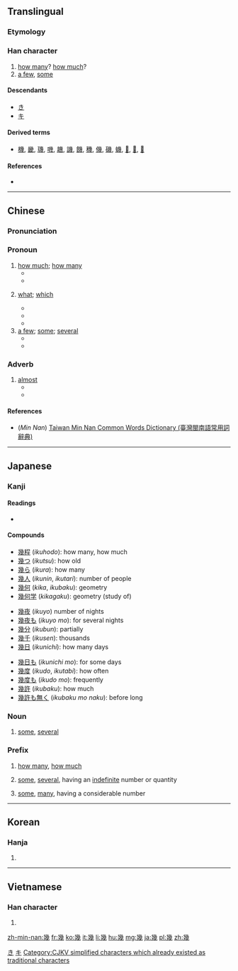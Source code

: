 {{xsee|[[几]]''' (different character in Japan)''' }}

==Translingual==

===Etymology===
{{Han compound|𢆶|t1=幺幺|戍|ls=ic}}

===Han character===
{{Han char|rn=52|rad=幺|as=09|sn=12|four=2225<sub>3</sub>|canj=女戈竹戈 (VIHI)|ids=⿱[[𢆶]][[戍]]}}

# [[how many]]? [[how much]]?
# [[a few]], [[some]]

====Descendants====
* [[き]]
* [[キ]]

====Derived terms====
* [[機]], [[畿]], [[璣]], [[嘰]], [[䟇]], [[譏]], [[饑]], [[穖]], [[僟]], [[磯]], [[蟣]], [[𦠄]], [[𧰙]], [[𧗓]]

====References====
* {{Han ref|kx=0342.140|dkj=09208|dj=0652.030|hdz=21095.080|uh=5E7E|ud=24190|bh=B458|bd=46168}}

[[Category:Han characters from which hiragana were derived|き]]
[[Category:Han characters from which katakana were derived|キ]]

----

==Chinese==
{{zh-forms|s=几}}

===Pronunciation===
{{zh-pron
|m=jǐ,jī
|c=gei1,gei2
|h=
|mn=kuí/kí
|mn_note=kuí - vernacular, kí - literary
|w=
|mc=y
|oc=y
|ma=|ma2=
|cat=det,pron,adv
}}

===Pronoun===
{{zh-pronoun|t}}

# [[how much]]; [[how many]]
#* {{zh-usex|你 要 幾 瓶？|'''How many''' bottles do you want?|link=y}}
#* {{zh-usex|你 會 說 幾 種 語言？|'''How many''' languages do you speak ?|link=y}}
# {{context|of number, time, date|lang=cmn}} [[what]]; [[which]]
#* {{zh-usex|幾 點鐘 了？|'''What''' time is it?|link=y}}
#* {{zh-usex|今天 幾 號？|'''What's''' the date today?|link=y}}
#* {{zh-usex|你 幾 號？|'''What's''' your number?|link=y}}
# [[a few]]; [[some]]; [[several]]
#* {{zh-usex|我 邊 等 邊 瀏覽 幾 本 雜誌。|I browsed through '''some''' magazines while I waited.|link=y}}
#* {{zh-usex|幾 天 后 他 將 回來。|He will is back in a '''few''' day.|link=y}}

===Adverb===
{{zh-adv|t}}

# [[almost]]
#* {{zh-usex|我 被 煙 嗆 得 幾 窒息。|I was '''almost''' choked by the smoke.|link=y}}
#* {{zh-usex|幾 沒 有 人 相信 他 病 了。|'''Almost''' no one believed that he was sick.|link=y}}

====References====
*(''Min Nan'') [http://twblg.dict.edu.tw/holodict_new/result_detail.jsp?n_no=8349&curpage=1&sample=%E5%B9%BE&radiobutton=1&querytarget=1&limit=20&pagenum=1&rowcount=6 Taiwan Min Nan Common Words Dictionary (臺灣閩南語常用詞辭典)]

----

==Japanese==

===Kanji===
{{ja-kanji|grade=c|rs=幺09}}

====Readings====
* {{ja-readings|goon=[[け]] (ke) {{non-joyo-reading}}|kanon=[[き]] (ki)|kun=[[いく]] (iku), [[いくつ]] ([[幾つ]], ikutsu), [[いくら]] ([[幾ら]], ikura)|nanori=[[い]] (i), [[く]] (ku)}}

====Compounds====
{{top3}}
* [[幾程]] (''ikuhodo''): how many, how much
* [[幾つ]] (''ikutsu''): how old
* [[幾ら]] (''ikura''): how many
* [[幾人]] (''ikunin'', ''ikutari''): number of people
* [[幾何]] (''kika'', ''ikubaku''): geometry
* [[幾何学]] (''kikagaku''): geometry (study of)
{{mid3}}
* [[幾夜]] (''ikuyo'') number of nights
* [[幾夜も]] (''ikuyo mo''): for several nights
* [[幾分]] (''ikubun''): partially
* [[幾千]] (''ikusen''): thousands
* [[幾日]] (''ikunichi''): how many days
{{mid3}}
* [[幾日も]] (''ikunichi mo''): for some days
* [[幾度]] (''ikudo'', ''ikutabi''): how often
* [[幾度も]] (''ikudo mo''): frequently
* [[幾許]] (''ikubaku''): how much
* [[幾許も無く]] (''ikubaku mo naku''): before long
{{bottom}}

===Noun===
{{ja-noun|いく}}

# [[some]], [[several]]

===Prefix===
{{ja-pos|いく|prefix}}

# [[how many]], [[how much]]
#: {{ja-usex|幾箱要りますか|いく はこ いります か|How many boxes do you want?}}
# [[some]], [[several]], having an [[indefinite]] number or quantity
#: {{ja-usex|幾千と云う人|いく せん と いう ひと|Several thousands of people}}
# [[some]], [[many]], having a considerable number
#: {{ja-usex|幾日も行っていた|いく にち も いって いた|I was gone for many days}}

----

==Korean==

===Hanja===
{{ko-hanja|hangeul=기|rv=gi|mr=ki}}

# {{defn|lang=ko|sort=幺09}}

[[Category:CJKV simplified characters which already existed as traditional characters]]

----

==Vietnamese==

===Han character===
{{vi-hantu|[[cơ]], [[kỉ]], [[ki]]|rs=幺09}}

# {{defn|lang=vi|sort=幺09}}

[[zh-min-nan:幾]]
[[fr:幾]]
[[ko:幾]]
[[it:幾]]
[[li:幾]]
[[hu:幾]]
[[mg:幾]]
[[ja:幾]]
[[pl:幾]]
[[zh:幾]]